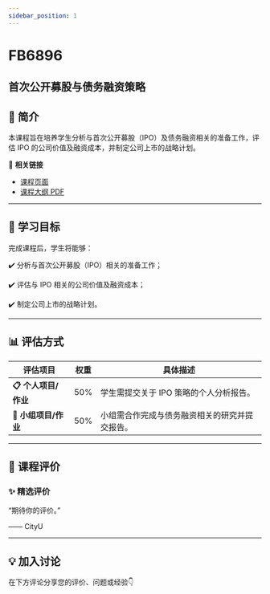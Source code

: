 ```yaml
---
sidebar_position: 1
---
```


# FB6896
## 首次公开募股与债务融资策略

## **📘 简介**
本课程旨在培养学生分析与首次公开募股（IPO）及债务融资相关的准备工作，评估 IPO 的公司价值及融资成本，并制定公司上市的战略计划。

🔗 **相关链接**
- [课程页面](https://www.cityu.edu.hk/catalogue/pg/202425/course/FB6896.htm)
- [课程大纲 PDF](https://www.cityu.edu.hk/catalogue/pg/202425/course/FB6896.pdf)

---

## **🎯 学习目标**

完成课程后，学生将能够：


✔️ 分析与首次公开募股（IPO）相关的准备工作；

✔️ 评估与 IPO 相关的公司价值及融资成本；

✔️ 制定公司上市的战略计划。

---

## **📊 评估方式**

| **评估项目**             | **权重** | **具体描述**                                                                                     |
|-------------------------|---------|-----------------------------------------------------------------------------------------------|
| **📋 个人项目/作业**      | 50%     | 学生需提交关于 IPO 策略的个人分析报告。                                                         |
| **📝 小组项目/作业**      | 50%     | 小组需合作完成与债务融资相关的研究并提交报告。                                                   |

---

## **💬 课程评价**

### ✨ **精选评价**
<div className={commentStyles.commentBox}>
    <p className={commentStyles.commentText}>
        “期待你的评价。”
    </p>
    <p className={commentStyles.commentAuthor}>—— CityU</p>
</div>

---

## **💡 加入讨论**

在下方评论分享您的评价、问题或经验👇
<Utterances />
